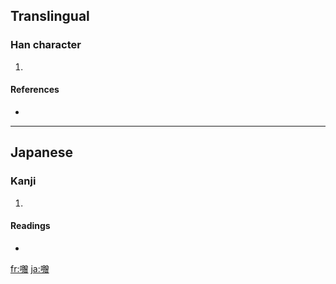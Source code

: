 ==Translingual==

===Han character===
{{Han char|rn=30|rad=口|as=19|sn=22|four=|canj=口月金日 (RBCA)}}

# {{defn|Han}}

====References====
* {{Han ref|kx=0215.221|hdz=10707.151|uh=56CE|ud=22222}}

----

==Japanese==

===Kanji===
{{ja-kanji|grade=|rs=口19}}

# {{defn|Japanese}}

====Readings====
* {{ja-readings|on=[[そ]] (so)|kun=}}

[[fr:囎]]
[[ja:囎]]